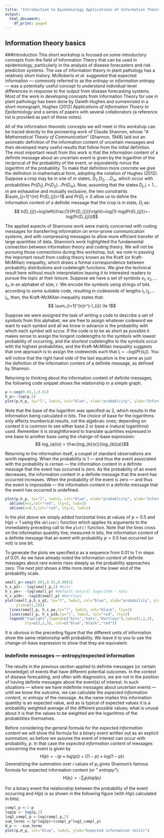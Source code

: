 ```yaml
---
title: "Introduction to Epidemiology Applications of Information Theory I"
output:
  html_document:
    df_print: paged
---
```


## Information theory basics
###Introduction
This short workshop is focused on some introductory concepts from the field of Information Theory that can be used in epidemiology, particularly in the analysis of disease forecasters and risk prediction systems.  The use of information theory in plant pathology has a relatively short history. McRoberts *et al.* suggested that expected information --- commonly referred to as the *entropy* or *information entropy* --- was a potentially useful concept to understand individual-level differences in response to the output from disease forecasting systems.  Most of the work in developing concepts from Information Theory for use in plant pathology has been done by Gareth Hughes and sumamrized in a short monograph, Hughes (2012) *Applications of Information Thoery to Epidemiology* and a series of papers with several collaborators (a reference list is provided as part of these notes).

All of the information theoretic concepts we will meet in this workshop can be traced directly to the pioneering work of Claude Shannon, whose "*A Mathematical Theory of Communication*" (Shannon, 1948) laid out an axiomatic definition of the information content of uncertain messages and then developed many useful results that follow from the initial definition.  The most important result from this work is that the information content of a definite message about an uncertain event is given by the logarithm of the reciprocal of the probability of the event, or equivalently minus the logarithm of the probability.  To make that definition more concrete we give the definition in mathematical form, adopting the notation of Hughes (2012).  Suppose a crop may be in one of *m* states, $D_{1}, D_{2}, \dots D_{m}$, which occur with probabilities $Pr(D_{1}), Pr(D_{2}) \dots Pr(D_{m})$.  Now, assuming that the states $D_{j}, j=1 \dots m$ are exhaustive and mutually exclusive, the two constraints $\sum_{j=1}^{m} Pr(D_{j})=1$ and $Pr(D_{j} \ge 0$ allow us to define the information content of a definite message that the crop is in state, $D_{j}$ as:$$
h(D_{j})=log\left(\frac{1}{Pr(D_{j})}\right)=log(1)-log(Pr(D_{j}))=-log(Pr(D_{j}))$$



The applied aspects of Shannons work were mainly concerned with coding messages for transferring information on error-prone communication systems, and with compressing messages to allow more efficient transfer of large quantities of data. Shannon's work highlighted the fundamental connection between information theory and coding theory.  We will not be pursuing those connections during this workshop, but, we note in passing the important result from coding theory known as the Kraft (or Kraft-McMillan) inequality, which draws a formal correspondence between probability distributions and codelength functions. We give the technical result here without much interpretation leaving it to interested readers to pursue the topic at their leisure.  Suppose we have a set of symbols $s_{1}, s_{2}, \dots s_{n}$ in an alphabet of size, $r$.  We encode the symbols using strings of bits according to some suitable code, resulting in codewords of lengths $l_{1}, l_{2}, \dots l_{n}$, then, the Kraft-McMillan inequality states that:$$
\sum_{i=1}^{n}r^{-l_{i}} \le 1$$

Suppose we were assigned the task of writing a code to describe a set of symbols from this alphabet, we are free to assign whatever codeword we want to each symbol and all we know in advance is the probability with which each symbol will occur.  If the code is to be as short as possible it makes sense to assign the longest codelengths to the symbols with lowest probability of occurring, and the shortest codelengths to the symbols occur with the highest probabilities, and the Kraft-McMillan inequality suggests that one approach is to assign the codewords such that $l_{i}=-log(Pr(s_{i}))$. You will notice that the right hand side of the last equation is the same as just the definition of the information content of a definite message, as defined by Shannon.

Returning to thinking about the information content of definite messages, the following code snippet shows the relationship in a simple graph.


```r
p <-seq(0.01,1,0.01)
h_p<--log(p,2)
plot(p,h_p, ty="l", lwd=3, col="blue", xlab="probabliity", ylab="Information (bits)")
```

Note that the base of the logarithm was specified as 2, which results in the information being calculated in bits.  The choice of base for the logarithms only affects tnumberical results, not the algebraic ones; depending on context it is common to see either base 2 or base $e$ (natural logarithms) used. Remember it is straightforward to translate quantities expressed in one base to another base using the change-of-base expression:$$
log_{a}(x) = \frac{log_{b}(x)}{log_{b}(a)}$$

Returning to the information itself, a coupel of standard observations are worth repeating.  When the probability is 1 --- and thus the event associated with the probability is certain --- the information content in a definite message that the event has occurred is zero.  As the probability of an event decreases, the information content in a definite message that the event has occurred increases.  When the probability of the event is zero --- and thus the event is impossible --- the information content in a definite message that the event has occurred is undefined.
```r
plot(p,h_p, ty="l", lwd=3, col="blue", xlab="probabliity", ylab="Information (bits)")
  abline(h=1,col="red", lty=2, lwd=2)
  abline(v=0.5,col="red", lty=2, lwd=2)
```
In the plot above we simply added horizontal lines at values of $p=0.5$ and $h(p)=1$ using the `abline()` function which applies its arguments to the immediately preceding call to the `plot()` function.  Note that the lines cross on the information quantity line; measured in bits, the information content of a definite message that an event with probability $p=0.5$ has occurred (or not) is one bit.

To generate the plots we specified $p$ as a sequence from 0.01 to 1 in steps of 0.01.  As we have already noted the information content of definite messages about rare events rises steeply as the probability approaches zero.  The next plot shows a little more detail at the lower end of the probability scale.
```r
small_p<-seq(0.001,0.01,0.0001)
h_s_p2<- -log(small_p,2) #bits
h_s_pe<- -log(small_p) #default natural logarithm - nats
h_s_p10<- -log10(small_p) #Hartleys
plot(small_p,h_s_p2, ty="l", lwd=3, col="blue", xlab="probability", ylab="information quantities",
     ylim=c(1,10))
  lines(small_p, h_s_pe,ty="l", lwd=3, col="black", lty=2)
  lines(small_p, h_s_p10,ty="l", lwd=3, col="red", lty=3)
  legend("topright",legend=c("bits","nats","Hartleys"),lwd=c(2,2,2),
         lty=c(1,2,3), col=c("blue","black","red"))
```

It is obvious in the preceding figure that the different units of information show the same relationship with probability. We leave it to you to use the change-of-base expression to show that they are equivalent.

### Indefinite messages --- entropy/expected information
The results in the previous section applied to definite messages (or certain knowledge) of events that have different potential outcomes. In the context of disease forecasting, and often with diagnostics, we are not in the position of having definite messages about the event(s) of interest.  In such situations --- where we have indefinite messages about uncertain events --- until we know the outcome, we can calculate the _expected information content_, or _entropy_ of the message.  As the name implies this information quantity is an expected value, and as is typical of expected values it is a probability weighted average of the different possible values; what is unusal about it is that the values to be weighted are the logarithms of the probabilities themselves.

Before considering the general formula for the _expected information content_ we will show the formula for a binary event written out as an explicit summation; as before we assume the event of interest can occur with probability, $p$. In that case the _expected information content_ of messages concerning the event is given by$$
H(p)=-\left(p \times log(p)\right)+\left((1-p) \times log(1-p)\right)
$$
Generalizing the summation over $i$ values of $p_{i}$ gives Shannon's famous formula for expected information content (or " _entropy_"):$$
H(p_{i})=-\sum_{i}p_{i}log \left(p_{i} \right)$$

For a binary event the relationship between the probability of the event occurring and $H(p)$ is as shown in the following figure (with $H(p)$ calculated in bits).

```r
compl_p <-1-p
log2p <- log(p,2)
log2_compl_p <-log(compl_p,2)
sum_terms <-(p*log2p)+(compl_p*log2_compl_p)
H_p <- -sum_terms
plot(p,H_p, col="blue", lwd=3, ylab="Expected information (bits)")
```
